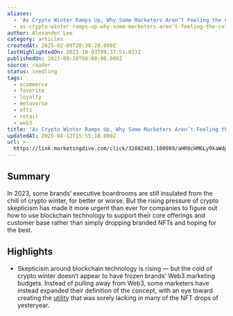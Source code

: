 ```yaml
---
aliases:
  - 'As Crypto Winter Ramps Up, Why Some Marketers Aren’t Feeling the Cold'
  - as-crypto-winter-ramps-up-why-some-marketers-aren’t-feeling-the-cold
author: Alexander Lee
category: articles
createdAt: 2025-02-09T20:38:28.000Z
lastHighlightedOn: 2023-10-03T09:37:51.033Z
publishedOn: 2023-09-28T00:00:00.000Z
source: reader
status: seedling
tags:
  - ecommerce
  - favorite
  - loyalty
  - metaverse
  - nfts
  - retail
  - web3
title: 'As Crypto Winter Ramps Up, Why Some Marketers Aren’t Feeling the Cold'
updatedAt: 2025-04-12T15:55:18.000Z
url: >-
  https://link.marketingdive.com/click/32882481.100989/aHR0cHM6Ly9kaWdpZGF5LmNvbS9tYXJrZXRpbmcvYXMtY3J5cHRvLXdpbnRlci1yYW1wcy11cC1zb21lLW1hcmtldGVycy1hcmVudC1mZWVsaW5nLXRoZS1jb2xkLw/637e582e0821e0a3d7090092Bc5a7d495
---
```

## Summary

In 2023, some brands’ executive boardrooms are still insulated from the chill of crypto winter, for better or worse. But the rising pressure of crypto skepticism has made it more urgent than ever for companies to figure out how to use blockchain technology to support their core offerings and customer base rather than simply dropping branded NFTs and hoping for the best.

## Highlights

- Skepticism around blockchain technology is rising — but the cold of crypto winter doesn’t appear to have frozen brands’ Web3 marketing budgets. Instead of pulling away from Web3, some marketers have instead expanded their definition of the concept, with an eye toward creating the [utility](https://digiday.com/marketing/utility-versus-speculation-why-brands-want-to-make-nfts-useful-rather-than-profitable-amid-the-crypto-downturn/) that was sorely lacking in many of the NFT drops of yesteryear.
